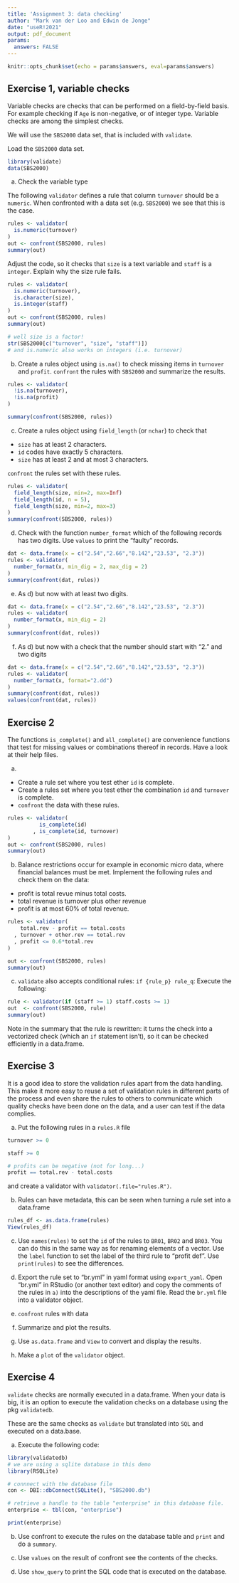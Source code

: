 ```yaml
---
title: 'Assignment 3: data checking'
author: "Mark van der Loo and Edwin de Jonge"
date: "useR!2021"
output: pdf_document
params:
  answers: FALSE
---
```


```r
knitr::opts_chunk$set(echo = params$answers, eval=params$answers)
```

## Exercise 1, variable checks

Variable checks are checks that can be performed on a field-by-field basis. For
example checking if `Age` is non-negative, or of integer type. Variable checks
are among the simplest checks.

We will use the `SBS2000` data set, that is included with `validate`.

Load the `SBS2000` data set.

```r
library(validate)
data(SBS2000)
```

a) Check the variable type 

The following `validator` defines a rule that column `turnover` should be a
`numeric`. When confronted with a data set (e.g. `SBS2000`) we see that this is the case.

```r
rules <- validator(
  is.numeric(turnover)
)
out <- confront(SBS2000, rules)
summary(out)
```

Adjust the code, so it checks that `size` is a text variable and `staff` is a `integer`. Explain why the size rule fails.

```r
rules <- validator(
  is.numeric(turnover),
  is.character(size),
  is.integer(staff)
)
out <- confront(SBS2000, rules)
summary(out)

# well size is a factor!
str(SBS2000[c("turnover", "size", "staff")])
# and is.numeric also works on integers (i.e. turnover)
```


b) Create a rules object using `is.na()` to check missing items in `turnover` and `profit`. `confront` the rules with `SBS2000` and summarize the results.

```r
rules <- validator(
  !is.na(turnover),
  !is.na(profit)
)

summary(confront(SBS2000, rules))
```


c) Create a rules object using `field_length` (or `nchar`) to check that

-  `size` has at least 2 characters.
-  `id` codes have exactly 5 characters.
-  `size` has at least 2 and at most 3 characters. 

`confront` the rules set with these rules.

```r
rules <- validator(
  field_length(size, min=2, max=Inf)
  field_length(id, n = 5),
  field_length(size, min=2, max=3)
)
summary(confront(SBS2000, rules))

```


d) Check with the function `number_format` which of the following records has two digits.
Use `values` to print the "faulty"  records.
```r
dat <- data.frame(x = c("2.54","2.66","8.142","23.53", "2.3"))
rules <- validator(
  number_format(x, min_dig = 2, max_dig = 2)
)
summary(confront(dat, rules))
```

e) As d) but now with at least two digits.

```r
dat <- data.frame(x = c("2.54","2.66","8.142","23.53", "2.3"))
rules <- validator(
  number_format(x, min_dig = 2)
)
summary(confront(dat, rules))
```

f) As d) but now with a check that the number should start with "2." and two digits

```r
dat <- data.frame(x = c("2.54","2.66","8.142","23.53", "2.3"))
rules <- validator(
  number_format(x, format="2.dd")
)
summary(confront(dat, rules))
values(confront(dat, rules))
```


## Exercise 2

The functions `is_complete()` and `all_complete()` are convenience functions
that test for missing values or combinations thereof in records. Have a look
at their help files.

a) 

- Create a rule set where you test ether `id` is complete.
- Create a rules set where you test ether the combination `id` and `turnover` 
is complete.
- `confront` the data with these rules.

```r
rules <- validator(
          is_complete(id)
        , is_complete(id, turnover)
)
out <- confront(SBS2000, rules)
summary(out)
```

b) Balance restrictions occur for example in economic micro data, where financial
balances must be met. Implement the following rules and check them on the data:

- profit is total revue minus total costs.
- total revenue is turnover plus other revenue
- profit is at most 60% of total revenue.

```r
rules <- validator(
    total.rev - profit == total.costs
  , turnover + other.rev == total.rev
  , profit <= 0.6*total.rev
)

out <- confront(SBS2000, rules)
summary(out)
```

c) `validate` also accepts conditional rules: `if {rule_p} rule_q`:
Execute the following:

```r
rule <- validator(if (staff >= 1) staff.costs >= 1)
out  <- confront(SBS2000, rule)
summary(out)
```

Note in the summary that the rule is rewritten: it turns the check into a 
vectorized check (which an `if` statement isn't), so it can be checked efficiently 
in a data.frame.

## Exercise 3

It is a good idea to store the validation rules apart from the data handling.
This make it more easy to reuse a set of validation rules in different parts 
of the process and even share the rules to others to communicate which 
quality checks have been done on the data, and a user can test if the data complies.

a) Put the following rules in a `rules.R` file

```r
turnover >= 0

staff >= 0

# profits can be negative (not for long...)
profit == total.rev - total.costs
```

and create a validator with `validator(.file="rules.R")`.

b) Rules can have metadata, this can be seen when turning a rule set into a data.frame

```r
rules_df <- as.data.frame(rules)
View(rules_df)
```

c) Use `names(rules)` to set the `id` of the rules to `BR01`, `BR02` and `BR03`.
You can do this in the same way as for renaming elements of a vector. Use the
`label` function to set the label of the third rule to "profit def". Use
`print(rules)` to see the differences.

d) Export the rule set to "br.yml" in yaml format using `export_yaml`.
Open "br.yml" in RStudio (or another text editor) and copy the comments of the rules
in `a)` into the descriptions of the yaml file.
Read the `br.yml` file into a validator object.

e) `confront` rules with data
f) Summarize and plot the results.
g) Use `as.data.frame` and `View` to convert and display the results.
h) Make a `plot` of the `validator` object.




## Exercise 4

`validate` checks are normally executed in a data.frame. When your data is big, 
it is an option to execute the validation checks on a database using
the pkg `validatedb`.

These are the same checks as `validate` but translated into `SQL` and executed
on a data.base.

a) Execute the following code:

```r
library(validatedb)
# we are using a sqlite database in this demo
library(RSQLite)

# connnect with the database file
con <- DBI::dbConnect(SQLite(), "SBS2000.db")

# retrieve a handle to the table "enterprise" in this database file.
enterprise <- tbl(con, "enterprise")

print(enterprise)
```

b) Use confront to execute the rules on the database table and `print` and do a `summary`.

c) Use `values` on the result of confront see the contents of the checks.

d) Use `show_query` to print the SQL code that is executed on the database.

